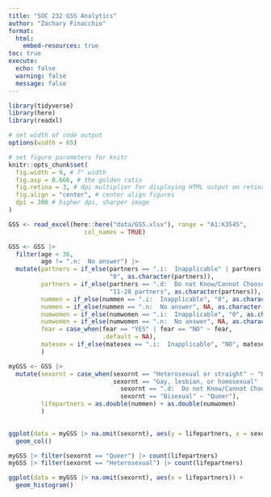 ```yaml
---
title: "SOC 232 GSS Analytics"
author: "Zachary Finacchio"
format:
  html:
    embed-resources: true
toc: true
execute:
  echo: false
  warning: false
  message: false
---
```


```r
library(tidyverse)
library(here)
library(readxl)
```

```r
# set width of code output
options(width = 65)

# set figure parameters for knitr
knitr::opts_chunk$set(
  fig.width = 9, # 7" width
  fig.asp = 0.666, # the golden ratio
  fig.retina = 3, # dpi multiplier for displaying HTML output on retina
  fig.align = "center", # center align figures
  dpi = 300 # higher dpi, sharper image
)
```

```r
GSS <- read_excel(here::here("data/GSS.xlsx"), range = "A1:K3545",
                     col_names = TRUE)
```

```r
GSS <- GSS |>
  filter(age < 36,
         age != ".n:  No answer") |>
  mutate(partners = if_else(partners == ".i:  Inapplicable" | partners == "No partners",
                            "0", as.character(partners)),
         partners = if_else(partners == ".d:  Do not Know/Cannot Choose",
                            "11-20 partners", as.character(partners)),
         nummen = if_else(nummen == ".i:  Inapplicable", "0", as.character(nummen)),
         nummen = if_else(nummen == ".n:  No answer", NA, as.character(nummen)),	
         numwomen = if_else(numwomen == ".i:  Inapplicable", "0", as.character(numwomen)),
         numwomen = if_else(numwomen == ".n:  No answer", NA, as.character(numwomen)),
         fear = case_when(fear == "YES" | fear == "NO" ~ fear,
                          .default = NA),
         matesex = if_else(matesex == ".i:  Inapplicable", "NO", matesex)
         ) 
```

```r
myGSS <- GSS |>
  mutate(sexornt = case_when(sexornt == "Heterosexual or straight" ~ "Heterosexual",
                             sexornt == "Gay, lesbian, or homosexual" |
                               sexornt == ".d:  Do not Know/Cannot Choose" |
                               sexornt == "Bisexual" ~ "Queer"),
         lifepartners = as.double(nummen) + as.double(numwomen)
         )
         
```

```r
ggplot(data = myGSS |> na.omit(sexornt), aes(y = lifepartners, x = sexornt, fill = sex)) +
  geom_col()

myGSS |> filter(sexornt == "Queer") |> count(lifepartners)
myGSS |> filter(sexornt == "Heterosexual") |> count(lifepartners)

ggplot(data = myGSS |> na.omit(sexornt), aes(x = lifepartners)) +
  geom_histogram()
```